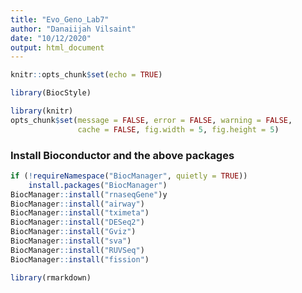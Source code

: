 ```yaml
---
title: "Evo_Geno_Lab7"
author: "Danaiijah Vilsaint"
date: "10/12/2020"
output: html_document
---
```


```r
knitr::opts_chunk$set(echo = TRUE)
```
```r
library(BiocStyle)
```

```r
library(knitr)
opts_chunk$set(message = FALSE, error = FALSE, warning = FALSE,
               cache = FALSE, fig.width = 5, fig.height = 5)
```
### Install Bioconductor and the above packages
```r
if (!requireNamespace("BiocManager", quietly = TRUE))
    install.packages("BiocManager")
BiocManager::install("rnaseqGene")y
BiocManager::install("airway")
BiocManager::install("tximeta")
BiocManager::install("DESeq2")
BiocManager::install("Gviz")
BiocManager::install("sva")
BiocManager::install("RUVSeq")
BiocManager::install("fission")
```
```r
library(rmarkdown)
```













